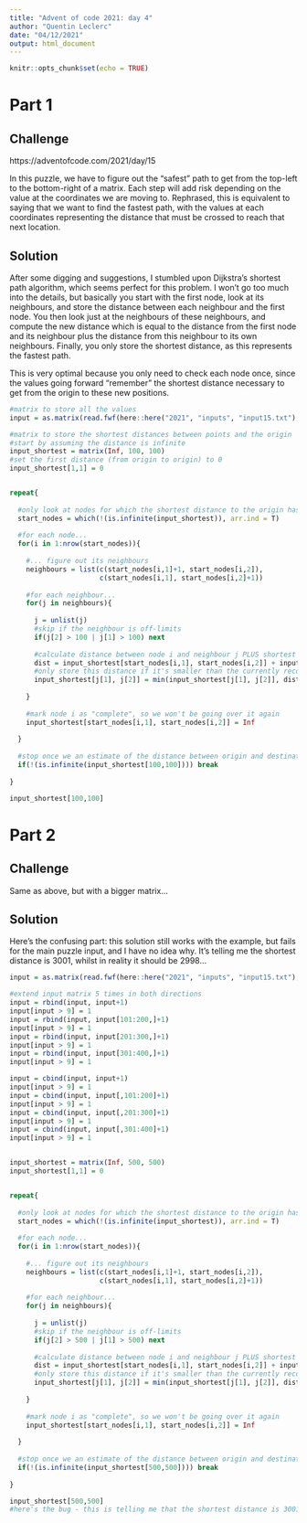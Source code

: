 ```yaml
---
title: "Advent of code 2021: day 4"
author: "Quentin Leclerc"
date: "04/12/2021"
output: html_document
---
```


```r
knitr::opts_chunk$set(echo = TRUE)
```

# Part 1

## Challenge

https://adventofcode.com/2021/day/15

In this puzzle, we have to figure out the "safest" path to get from the top-left to the bottom-right of a matrix. Each step will add risk depending on the value at the coordinates we are moving to. Rephrased, this is equivalent to saying that we want to find the fastest path, with the values at each coordinates representing the distance that must be crossed to reach that next location.

## Solution

After some digging and suggestions, I stumbled upon Dijkstra's shortest path algorithm, which seems perfect for this problem. I won't go too much into the details, but basically you start with the first node, look at its neighbours, and store the distance between each neighbour and the first node. You then look just at the  neighbours of these neighbours, and compute the new distance which is equal to the distance from the first node and its neighbour plus the distance from this neighbour to its own neighbours. Finally, you only store the shortest distance, as this represents the fastest path. 

This is very optimal because you only need to check each node once, since the values going forward "remember" the shortest distance necessary to get from the origin to these new positions.

```r

#matrix to store all the values
input = as.matrix(read.fwf(here::here("2021", "inputs", "input15.txt"), widths = rep(1, 100)))

#matrix to store the shortest distances between points and the origin
#start by assuming the distance is infinite
input_shortest = matrix(Inf, 100, 100)
#set the first distance (from origin to origin) to 0
input_shortest[1,1] = 0


repeat{
  
  #only look at nodes for which the shortest distance to the origin has already been computed 
  start_nodes = which(!(is.infinite(input_shortest)), arr.ind = T)
  
  #for each node...
  for(i in 1:nrow(start_nodes)){
    
    #... figure out its neighbours
    neighbours = list(c(start_nodes[i,1]+1, start_nodes[i,2]),
                      c(start_nodes[i,1], start_nodes[i,2]+1))
    
    #for each neighbour...
    for(j in neighbours){
      
      j = unlist(j)
      #skip if the neighbour is off-limits
      if(j[2] > 100 | j[1] > 100) next
      
      #calculate distance between node i and neighbour j PLUS shortest distance between node i and origin
      dist = input_shortest[start_nodes[i,1], start_nodes[i,2]] + input[j[1], j[2]]
      #only store this distance if it's smaller than the currently recorded distance
      input_shortest[j[1], j[2]] = min(input_shortest[j[1], j[2]], dist)
      
    }
    
    #mark node i as "complete", so we won't be going over it again
    input_shortest[start_nodes[i,1], start_nodes[i,2]] = Inf
    
  }
  
  #stop once we an estimate of the distance between origin and destination
  if(!(is.infinite(input_shortest[100,100]))) break
  
}

input_shortest[100,100]

```






# Part 2

## Challenge

Same as above, but with a bigger matrix...

## Solution

Here's the confusing part: this solution still works with the example, but fails for the main puzzle input, and I have no idea why. It's telling me the shortest distance is 3001, whilst in reality it should be 2998...

```r

input = as.matrix(read.fwf(here::here("2021", "inputs", "input15.txt"), widths = rep(1, 100)))

#extend input matrix 5 times in both directions
input = rbind(input, input+1)
input[input > 9] = 1
input = rbind(input, input[101:200,]+1)
input[input > 9] = 1
input = rbind(input, input[201:300,]+1)
input[input > 9] = 1
input = rbind(input, input[301:400,]+1)
input[input > 9] = 1

input = cbind(input, input+1)
input[input > 9] = 1
input = cbind(input, input[,101:200]+1)
input[input > 9] = 1
input = cbind(input, input[,201:300]+1)
input[input > 9] = 1
input = cbind(input, input[,301:400]+1)
input[input > 9] = 1


input_shortest = matrix(Inf, 500, 500)
input_shortest[1,1] = 0


repeat{
  
  #only look at nodes for which the shortest distance to the origin has already been computed 
  start_nodes = which(!(is.infinite(input_shortest)), arr.ind = T)
  
  #for each node...
  for(i in 1:nrow(start_nodes)){
    
    #... figure out its neighbours
    neighbours = list(c(start_nodes[i,1]+1, start_nodes[i,2]),
                      c(start_nodes[i,1], start_nodes[i,2]+1))
    
    #for each neighbour...
    for(j in neighbours){
      
      j = unlist(j)
      #skip if the neighbour is off-limits
      if(j[2] > 500 | j[1] > 500) next
      
      #calculate distance between node i and neighbour j PLUS shortest distance between node i and origin
      dist = input_shortest[start_nodes[i,1], start_nodes[i,2]] + input[j[1], j[2]]
      #only store this distance if it's smaller than the currently recorded distance
      input_shortest[j[1], j[2]] = min(input_shortest[j[1], j[2]], dist)
      
    }
    
    #mark node i as "complete", so we won't be going over it again
    input_shortest[start_nodes[i,1], start_nodes[i,2]] = Inf
    
  }
  
  #stop once we an estimate of the distance between origin and destination
  if(!(is.infinite(input_shortest[500,500]))) break
  
}

input_shortest[500,500]
#here's the bug - this is telling me that the shortest distance is 3001, but the correct answer for me was 2998...


```

